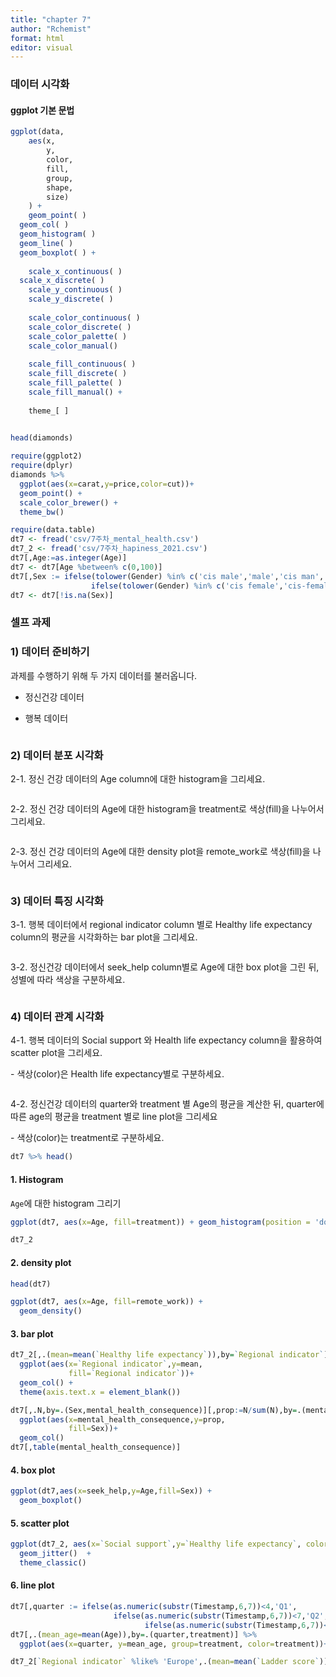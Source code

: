 ```yaml
---
title: "chapter 7"
author: "Rchemist"
format: html
editor: visual
---
```


### 데이터 시각화

#### ggplot 기본 문법

```r
ggplot(data, 
	aes(x, 
	    y, 
	    color, 
	    fill, 
	    group, 
	    shape, 
	    size)
	) +  
	geom_point( ) 
  geom_col( ) 
  geom_histogram( )
  geom_line( ) 
  geom_boxplot( ) + 
    
	scale_x_continuous( ) 
  scale_x_discrete( )  
	scale_y_continuous( )
	scale_y_discrete( )  
	
	scale_color_continuous( )
	scale_color_discrete( )
	scale_color_palette( ) 
	scale_color_manual()
	
	scale_fill_continuous( )
	scale_fill_discrete( )
	scale_fill_palette( ) 
	scale_fill_manual() + 
	
	theme_[ ] 
	

```

```r
head(diamonds)
```

```r
require(ggplot2)
require(dplyr)
diamonds %>% 
  ggplot(aes(x=carat,y=price,color=cut))+
  geom_point() +
  scale_color_brewer() +
  theme_bw()
```

```r
require(data.table)
dt7 <- fread('csv/7주차_mental_health.csv')
dt7_2 <- fread('csv/7주차_hapiness_2021.csv')
dt7[,Age:=as.integer(Age)]
dt7 <- dt7[Age %between% c(0,100)]
dt7[,Sex := ifelse(tolower(Gender) %in% c('cis male','male','cis man','m','mail','maile','make','Male (CIS)','msle','man'),'male',
                  ifelse(tolower(Gender) %in% c('cis female','cis-female/femme','femail','femake','female','female ','woman'),'female',NA))]
dt7 <- dt7[!is.na(Sex)]
```

### 셀프 과제

### 1) 데이터 준비하기

과제를 수행하기 위해 두 가지 데이터를 불러옵니다.

-   정신건강 데이터

-   행복 데이터

```r

```

### 2) 데이터 분포 시각화

2-1. 정신 건강 데이터의 Age column에 대한 histogram을 그리세요.

```r

```

2-2. 정신 건강 데이터의 Age에 대한 histogram을 treatment로 색상(fill)을 나누어서 그리세요.

```r

```

2-3. 정신 건강 데이터의 Age에 대한 density plot을 remote_work로 색상(fill)을 나누어서 그리세요.

```r

```

### 3) 데이터 특징 시각화

3-1. 행복 데이터에서 regional indicator column 별로 Healthy life expectancy column의 평균을 시각화하는 bar plot을 그리세요.

```r

```

3-2. 정신건강 데이터에서 seek_help column별로 Age에 대한 box plot을 그린 뒤, 성별에 따라 색상을 구분하세요.

```r

```

### 4) 데이터 관계 시각화

4-1. 행복 데이터의 Social support 와 Health life expectancy column을 활용하여 scatter plot을 그리세요.

\- 색상(color)은 Health life expectancy별로 구분하세요.

```r

```

4-2. 정신건강 데이터의 quarter와 treatment 별 Age의 평균을 계산한 뒤, quarter에 따른 age의 평균을 treatment 별로 line plot을 그리세요

\- 색상(color)는 treatment로 구분하세요.

```r
dt7 %>% head()
```

#### 1. Histogram

`Age`에 대한 histogram 그리기

```r

ggplot(dt7, aes(x=Age, fill=treatment)) + geom_histogram(position = 'dodge')
```

```r
dt7_2
```

#### 2. density plot

```r
head(dt7)
```

```r
ggplot(dt7, aes(x=Age, fill=remote_work)) + 
  geom_density()
```

#### 3. bar plot

```r
dt7_2[,.(mean=mean(`Healthy life expectancy`)),by=`Regional indicator`]%>% 
  ggplot(aes(x=`Regional indicator`,y=mean,
             fill=`Regional indicator`))+
  geom_col() + 
  theme(axis.text.x = element_blank())
```

```r
dt7[,.N,by=.(Sex,mental_health_consequence)][,prop:=N/sum(N),by=.(mental_health_consequence)] %>% 
  ggplot(aes(x=mental_health_consequence,y=prop,
             fill=Sex))+
  geom_col()
dt7[,table(mental_health_consequence)]
```

#### 4. box plot

```r

ggplot(dt7,aes(x=seek_help,y=Age,fill=Sex)) +
  geom_boxplot()
```

#### 5. scatter plot

```r
ggplot(dt7_2, aes(x=`Social support`,y=`Healthy life expectancy`, color=`Regional indicator`)) + 
  geom_jitter()  +
  theme_classic()
```

#### 6. line plot

```r
dt7[,quarter := ifelse(as.numeric(substr(Timestamp,6,7))<4,'Q1',
                       ifelse(as.numeric(substr(Timestamp,6,7))<7,'Q2',
                              ifelse(as.numeric(substr(Timestamp,6,7))<10,'Q3','Q4')))]
dt7[,.(mean_age=mean(Age)),by=.(quarter,treatment)] %>% 
  ggplot(aes(x=quarter, y=mean_age, group=treatment, color=treatment))+ geom_line()

dt7_2[`Regional indicator` %like% 'Europe',.(mean=mean(`Ladder score`)),by=`Regional indicator`] %>% ggplot(aes(x=`Regional indicator`,y=mean)) + geom_line()

```
